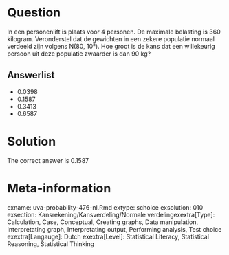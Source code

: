 Question
========

In een personenlift is plaats voor 4 personen. De maximale belasting is 360 kilogram. Veronderstel dat de gewichten in een zekere populatie normaal verdeeld zijn volgens N(80, 10²). Hoe groot is de kans dat een willekeurig persoon uit deze populatie zwaarder is dan 90 kg? 

Answerlist
----------
* 0.0398
* 0.1587
* 0.3413
* 0.6587

Solution
========

The correct answer is  0.1587 

Meta-information
================
exname: uva-probability-476-nl.Rmd 
extype: schoice 
exsolution: 010 
exsection: Kansrekening/Kansverdeling/Normale verdelingexextra[Type]: Calculation, Case, Conceptual, Creating graphs, Data manipulation, Interpretating graph, Interpretating output, Performing analysis, Test choice 
exextra[Langauge]: Dutch 
exextra[Level]: Statistical Literacy, Statistical Reasoning, Statistical Thinking 
